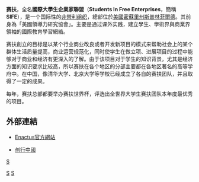 {{update|time=2014-06-23T17:16:32+00:00}}
{{Infobox_Company |
  company_name   = 创行<br/>Entrepreneurial Action Us|
  company_logo   = [[File:sifelogo.jpg|240px]] |
  company_type   = 非營利 |
  company_slogan = 发现机遇，采取行动，实现进步<br/>Find opportunity. Take action. Enable progress.|
  foundation     = 1975年 |
  location       = {{USA}}[[密蘇里州|密蘇里州]][[斯普林菲尔德_(密苏里州)|斯普林菲爾德]] |
  key_people     = Alvin Rohrs, 董事長兼執行長|
  industry       = [[教育計畫|教育計畫]]（Educational Programs） |
  revenue        = 1258.3萬美金 [http://www.charitynavigator.org/index.cfm/bay/search.summary/orgid/7297.htm]|
  homepage       = [http://www.enactus.org/ www.enactus.org]
}}
'''赛扶'''，全名'''國際大學生企業家聯盟'''（'''Students In Free Enterprises'''，簡稱'''SIFE'''），是一个国际性的[[非營利组织|非營利组织]]，總部位於[[美國|美國]][[密蘇里州|密蘇里州]][[斯普林菲尔德_(密苏里州)|斯普林菲爾德]]。其前身為「美國領導力研究協會」。主要是通过课外实践，建立學生、學術界與商業界領袖的國際教育學習網絡。

赛扶創立的目标是以某个行业商业改良或者开发新项目的模式来帮助社会上的某个群体生活质量提高，商业运营规范化，同时使学生在做立项、进展项目的过程中能够对于商业和经济有更深入的了解。由于该项目对于学生的知识背景，尤其是经济方面的知识要求比较高，所以赛扶在各个地区的分部主要都在各地区著名的高等学府中。在中国，像清华大学、北京大学等学校已经成立了各自的赛扶团队，并且取得了一定的成果。

每年，赛扶总部都要举办赛扶世界杯，评选出全世界大学生赛扶团队本年度最优秀的项目。

==外部連結==
*{{en icon}}[http://www.enactus.org/ Enactus官方網站] {{Wayback|url=http://www.enactus.org/ |date=20210428123914 }}
*[http://www.enactus.cn/ 创行中國] {{Wayback|url=http://www.enactus.cn/ |date=20190612122308 }}

[[Category:国际非政府组织|S]]
[[Category:非營利組織|S]]
[[category:国际组织|S]]